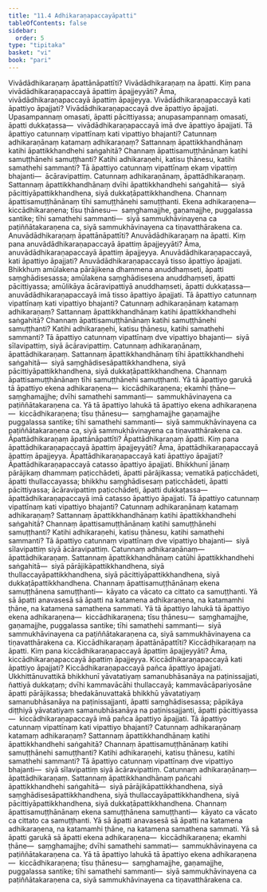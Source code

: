 ```yaml
---
title: "11.4 Adhikaraṇapaccayāpatti"
tableOfContents: false
sidebar:
  order: 5
type: "tipitaka"
basket: "vi"
book: "pari"
---
```



<DynamicBreadcrumb />

<Division number="344" book="pari" bookNo="5" page="267">

<Paragraph number="1718" book="pari">
Vivādādhikaraṇaṃ āpattānāpattīti? Vivādādhikaraṇaṃ na āpatti. Kiṃ pana vivādādhikaraṇapaccayā āpattiṃ āpajjeyyāti? Āma, vivādādhikaraṇapaccayā āpattiṃ āpajjeyya. Vivādādhikaraṇapaccayā kati āpattiyo āpajjati? Vivādādhikaraṇapaccayā dve āpattiyo āpajjati. Upasampannaṃ omasati, āpatti pācittiyassa; anupasampannaṃ omasati, āpatti dukkaṭassa—  vivādādhikaraṇapaccayā imā dve āpattiyo āpajjati.
</Paragraph>

<Paragraph number="1719" book="pari">
Tā āpattiyo catunnaṃ vipattīnaṃ kati vipattiyo bhajanti? Catunnaṃ adhikaraṇānaṃ katamaṃ adhikaraṇaṃ? Sattannaṃ āpattikkhandhānaṃ katihi āpattikkhandhehi saṅgahitā? Channaṃ āpattisamuṭṭhānānaṃ katihi samuṭṭhānehi samuṭṭhanti? Katihi adhikaraṇehi, katisu ṭhānesu, katihi samathehi sammanti?
</Paragraph>

<Paragraph number="1720" book="pari">
Tā āpattiyo catunnaṃ vipattīnaṃ ekaṃ vipattiṃ bhajanti—  ācāravipattiṃ. Catunnaṃ adhikaraṇānaṃ, āpattādhikaraṇaṃ. Sattannaṃ āpattikkhandhānaṃ dvīhi āpattikkhandhehi saṅgahitā—  siyā pācittiyāpattikkhandhena, siyā dukkaṭāpattikkhandhena. Channaṃ āpattisamuṭṭhānānaṃ tīhi samuṭṭhānehi samuṭṭhanti. Ekena adhikaraṇena—  kiccādhikaraṇena; tīsu ṭhānesu—  saṃghamajjhe, gaṇamajjhe, puggalassa santike; tīhi samathehi sammanti—  siyā sammukhāvinayena ca paṭiññātakaraṇena ca, siyā sammukhāvinayena ca tiṇavatthārakena ca.
</Paragraph>

</Division>
<Division number="345" book="pari" bookNo="5" page="267">

<Paragraph number="1721" book="pari">
Anuvādādhikaraṇaṃ āpattānāpattīti? Anuvādādhikaraṇaṃ na āpatti. Kiṃ pana anuvādādhikaraṇapaccayā āpattiṃ āpajjeyyāti? Āma, anuvādādhikaraṇapaccayā āpattiṃ āpajjeyya. Anuvādādhikaraṇapaccayā, kati āpattiyo āpajjati? Anuvādādhikaraṇapaccayā tisso āpattiyo āpajjati. Bhikkhuṃ amūlakena pārājikena dhammena anuddhaṃseti, āpatti saṃghādisesassa; amūlakena saṃghādisesena anuddhaṃseti, āpatti pācittiyassa; amūlikāya ācāravipattiyā anuddhaṃseti, āpatti dukkaṭassa—  anuvādādhikaraṇapaccayā imā tisso āpattiyo āpajjati.
</Paragraph>

<Paragraph number="1722" book="pari">
Tā āpattiyo catunnaṃ vipattīnaṃ kati vipattiyo bhajanti? Catunnaṃ adhikaraṇānaṃ katamaṃ adhikaraṇaṃ? Sattannaṃ āpattikkhandhānaṃ katihi āpattikkhandhehi saṅgahitā? Channaṃ āpattisamuṭṭhānānaṃ katihi samuṭṭhānehi samuṭṭhanti? Katihi adhikaraṇehi, katisu ṭhānesu, katihi samathehi sammanti?
</Paragraph>

<Paragraph number="1723" book="pari">
Tā āpattiyo catunnaṃ vipattīnaṃ dve vipattiyo bhajanti—  siyā sīlavipattiṃ, siyā ācāravipattiṃ. Catunnaṃ adhikaraṇānaṃ, āpattādhikaraṇaṃ. Sattannaṃ āpattikkhandhānaṃ tīhi āpattikkhandhehi saṅgahitā—  siyā saṃghādisesāpattikkhandhena, siyā pācittiyāpattikkhandhena, siyā dukkaṭāpattikkhandhena. Channaṃ āpattisamuṭṭhānānaṃ tīhi samuṭṭhānehi samuṭṭhanti. Yā tā āpattiyo garukā tā āpattiyo ekena adhikaraṇena—  kiccādhikaraṇena; ekamhi ṭhāne—  saṃghamajjhe; dvīhi samathehi sammanti—  sammukhāvinayena ca paṭiññātakaraṇena ca. Yā tā āpattiyo lahukā tā āpattiyo ekena adhikaraṇena—  kiccādhikaraṇena; tīsu ṭhānesu—  saṃghamajjhe gaṇamajjhe puggalassa santike; tīhi samathehi sammanti—  siyā sammukhāvinayena ca paṭiññātakaraṇena ca, siyā sammukhāvinayena ca tiṇavatthārakena ca.
</Paragraph>

</Division>
<Division number="346" book="pari" bookNo="5" page="268">

<Paragraph number="1724" book="pari">
Āpattādhikaraṇaṃ āpattānāpattīti? Āpattādhikaraṇaṃ āpatti. Kiṃ pana āpattādhikaraṇapaccayā āpattiṃ āpajjeyyāti? Āma, āpattādhikaraṇapaccayā āpattiṃ āpajjeyya. Āpattādhikaraṇapaccayā kati āpattiyo āpajjati? Āpattādhikaraṇapaccayā catasso āpattiyo āpajjati. Bhikkhunī jānaṃ pārājikaṃ dhammaṃ paṭicchādeti, āpatti pārājikassa; vematikā paṭicchādeti, āpatti thullaccayassa; bhikkhu saṃghādisesaṃ paṭicchādeti, āpatti pācittiyassa; ācāravipattiṃ paṭicchādeti, āpatti dukkaṭassa—  āpattādhikaraṇapaccayā imā catasso āpattiyo āpajjati.
</Paragraph>

<Paragraph number="1725" book="pari">
Tā āpattiyo catunnaṃ vipattīnaṃ kati vipattiyo bhajanti? Catunnaṃ adhikaraṇānaṃ katamaṃ adhikaraṇaṃ? Sattannaṃ āpattikkhandhānaṃ katihi āpattikkhandhehi saṅgahitā? Channaṃ āpattisamuṭṭhānānaṃ katihi samuṭṭhānehi samuṭṭhanti? Katihi adhikaraṇehi, katisu ṭhānesu, katihi samathehi sammanti?
</Paragraph>

<Paragraph number="1726" book="pari">
Tā āpattiyo catunnaṃ vipattīnaṃ dve vipattiyo bhajanti—  siyā sīlavipattiṃ siyā ācāravipattiṃ. Catunnaṃ adhikaraṇānaṃ—  āpattādhikaraṇaṃ. Sattannaṃ āpattikkhandhānaṃ catūhi āpattikkhandhehi saṅgahitā—  siyā pārājikāpattikkhandhena, siyā thullaccayāpattikkhandhena, siyā pācittiyāpattikkhandhena, siyā dukkaṭāpattikkhandhena. Channaṃ āpattisamuṭṭhānānaṃ ekena samuṭṭhānena samuṭṭhanti—  kāyato ca vācato ca cittato ca samuṭṭhanti. Yā sā āpatti anavasesā sā āpatti na katamena adhikaraṇena, na katamamhi ṭhāne, na katamena samathena sammati. Yā tā āpattiyo lahukā tā āpattiyo ekena adhikaraṇena—  kiccādhikaraṇena; tīsu ṭhānesu—  saṃghamajjhe, gaṇamajjhe, puggalassa santike; tīhi samathehi sammanti—  siyā sammukhāvinayena ca paṭiññātakaraṇena ca, siyā sammukhāvinayena ca tiṇavatthārakena ca.
</Paragraph>

</Division>
<Division number="347" book="pari" bookNo="5" page="269">

<Paragraph number="1727" book="pari">
Kiccādhikaraṇaṃ āpattānāpattīti? Kiccādhikaraṇaṃ na āpatti. Kiṃ pana kiccādhikaraṇapaccayā āpattiṃ āpajjeyyāti? Āma, kiccādhikaraṇapaccayā āpattiṃ āpajjeyya. Kiccādhikaraṇapaccayā kati āpattiyo āpajjati? Kiccādhikaraṇapaccayā pañca āpattiyo āpajjati. Ukkhittānuvattikā bhikkhunī yāvatatiyaṃ samanubhāsanāya na paṭinissajjati, ñattiyā dukkaṭaṃ; dvīhi kammavācāhi thullaccayā; kammavācāpariyosāne āpatti pārājikassa; bhedakānuvattakā bhikkhū yāvatatiyaṃ samanubhāsanāya na paṭinissajjanti, āpatti saṃghādisesassa; pāpikāya diṭṭhiyā yāvatatiyaṃ samanubhāsanāya na paṭinissajjanti, āpatti pācittiyassa—  kiccādhikaraṇapaccayā imā pañca āpattiyo āpajjati.
</Paragraph>

<Paragraph number="1728" book="pari">
Tā āpattiyo catunnaṃ vipattīnaṃ kati vipattiyo bhajanti? Catunnaṃ adhikaraṇānaṃ katamaṃ adhikaraṇaṃ? Sattannaṃ āpattikkhandhānaṃ katihi āpattikkhandhehi saṅgahitā? Channaṃ āpattisamuṭṭhānānaṃ katihi samuṭṭhānehi samuṭṭhanti? Katihi adhikaraṇehi, katisu ṭhānesu, katihi samathehi sammanti?
</Paragraph>

<Paragraph number="1729" book="pari">
Tā āpattiyo catunnaṃ vipattīnaṃ dve vipattiyo bhajanti—  siyā sīlavipattiṃ siyā ācāravipattiṃ. Catunnaṃ adhikaraṇānaṃ—  āpattādhikaraṇaṃ. Sattannaṃ āpattikkhandhānaṃ pañcahi āpattikkhandhehi saṅgahitā—  siyā pārājikāpattikkhandhena, siyā saṃghādisesāpattikkhandhena, siyā thullaccayāpattikkhandhena, siyā pācittiyāpattikkhandhena, siyā dukkaṭāpattikkhandhena. Channaṃ āpattisamuṭṭhānānaṃ ekena samuṭṭhānena samuṭṭhanti—  kāyato ca vācato ca cittato ca samuṭṭhanti. Yā sā āpatti anavasesā sā āpatti na katamena adhikaraṇena, na katamamhi ṭhāne, na katamena samathena sammati. Yā sā āpatti garukā sā āpatti ekena adhikaraṇena—  kiccādhikaraṇena; ekamhi ṭhāne—  saṃghamajjhe; dvīhi samathehi sammati—  sammukhāvinayena ca paṭiññātakaraṇena ca. Yā tā āpattiyo lahukā tā āpattiyo ekena adhikaraṇena—  kiccādhikaraṇena; tīsu ṭhānesu—  saṃghamajjhe, gaṇamajjhe, puggalassa santike; tīhi samathehi sammanti—  siyā sammukhāvinayena ca paṭiññātakaraṇena ca, siyā sammukhāvinayena ca tiṇavatthārakena ca.
</Paragraph>
</Division>